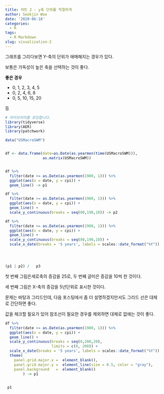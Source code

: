 ```yaml
---
title: 챠트 2 - y축 단위를 적절하게
author: Seokjin Woo
date: '2020-06-18'
categories:
  - R
tags:
  - R Markdown
slug: visualization-2
---
```


그래프를 그리다보면 Y-축의 단위가 애매해지는 경우가 있다.

보통은 가독성이 높은 축을 선택하는 것이 좋다.

**좋은 경우**

* 0, 1, 2, 3, 4, 5
* 0, 2, 4, 6, 8
* 0, 5, 10, 15, 20 

등

```r
# 라이브러리를 로딩합니다.
library(tidyverse)
library(AER)
library(patchwork)

data("USMacroSWM")


df <- data.frame(date=as.Date(as.yearmon(time(USMacroSWM))), 
                 as.matrix(USMacroSWM))


df %>% 
  filter(date >= as.Date(as.yearmon(1980, 1))) %>% 
  ggplot(aes(x = date, y = cpi)) +
  geom_line() -> p1

df %>% 
  filter(date >= as.Date(as.yearmon(1980, 1))) %>% 
  ggplot(aes(x = date, y = cpi)) +
  geom_line() +
  scale_y_continuous(breaks = seq(80,190,10)) -> p2

df %>% 
  filter(date >= as.Date(as.yearmon(1980, 1))) %>% 
  ggplot(aes(x = date, y = cpi)) +
  geom_line() +
  scale_y_continuous(breaks = seq(80,190,10)) +
  scale_x_date(breaks = '5 years', labels = scales::date_format("%Y")) -> p3




(p1 | p2) /   p3

```

첫 번째 그림은세로축의 증감을 25로, 두 번째 글미은 증감을 10씩 한 것이다.

세 번째 그림은 X-축의 증감을 5년단위로 표시한 것이다.

문제는 바탕과 그리드인데, 다음 포스팅에서 좀 더 설명하겠지만서도 그리드 선은 대체로 간단하면 좋다.

값을 체크할 필요가 있어 참조선이 필요한 경우를 제외하면 대체로 없애는 것이 좋다.



```r


df %>% 
  filter(date >= as.Date(as.yearmon(1980, 1))) %>% 
  ggplot(aes(x = date, y = cpi)) +
  geom_line() +
  scale_y_continuous(breaks = seq(0,200,20),
                     limits = c(0, 200)) +
  scale_x_date(breaks = '5 years', labels = scales::date_format("%Y")) +
  theme(
    panel.grid.major.x =  element_blank(),
    panel.grid.major.y =  element_line(size = 0.5, color = "gray"),
    panel.background   =  element_blank()
        ) -> p1
  

 p1

```



